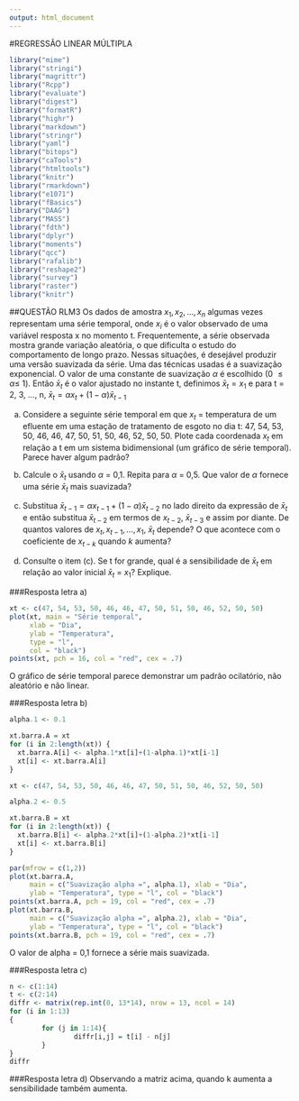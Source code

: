 ```yaml
---
output: html_document
---
```

#REGRESSÃO LINEAR MÚLTIPLA
```r
library("mime")
library("stringi")
library("magrittr") 
library("Rcpp")
library("evaluate")
library("digest")
library("formatR")
library("highr")
library("markdown")
library("stringr")
library("yaml")
library("bitops")
library("caTools")
library("htmltools")
library("knitr")
library("rmarkdown")
library("e1071")
library("fBasics")
library("DAAG")
library("MASS")
library("fdth")
library("dplyr")
library("moments")
library("qcc")
library("rafalib")
library("reshape2")
library("survey")
library("raster")
library("knitr")
```

##QUESTÃO RLM3
Os dados de amostra $x_{1}, x_{2}, ..., x_{n}$ algumas vezes representam uma série temporal, onde $x_{i}$ é o valor observado de uma variável resposta x no momento t. Frequentemente, a série observada mostra grande variação aleatória, o que dificulta o estudo do comportamento de longo prazo. Nessas situações, é desejável produzir uma versão suavizada da série. Uma das técnicas usadas é a suavização exponencial. O valor de uma constante de suavização $\alpha$ é escolhido (0 $\leq \alpha \leq$ 1). Então $\bar{x}_{t}$ é o valor ajustado no instante t, definimos $\bar{x}_{t} = x_{1}$ e para t = 2, 3, ..., n, $\bar{x}_{t} = \alpha x_{t} + (1-\alpha)\bar{x}_{t-1}$

a) Considere a seguinte série temporal em que $x_{t}$ = temperatura de um efluente em uma estação de tratamento de esgoto no dia t: 47, 54, 53, 50, 46, 46, 47, 50, 51, 50, 46, 52, 50, 50. Plote cada coordenada $x_{t}$ em relação a t em um sistema bidimensional (um gráfico de série temporal). Parece haver algum padrão?

b) Calcule o $\bar{x}_{t}$ usando $\alpha$ = 0,1. Repita para $\alpha$ = 0,5. Que valor de $\alpha$ fornece uma série $\bar{x}_{t}$ mais suavizada?

c) Substitua $\bar{x}_{t-1} = \alpha x_{t-1} + (1-\alpha)\bar{x}_{t-2}$ no lado direito da expressão de $\bar{x}_{t}$ e então substitua $\bar{x}_{t-2}$ em termos de $x_{t-2}$, $\bar{x}_{t-3}$ e assim por diante. De quantos valores de $x_{t}, x_{t-1}, ..., x_{1}$, $\bar{x}_{t}$ depende? O que acontece com o coeficiente de $x_{t-k}$ quando *k* aumenta?

d) Consulte o item (c). Se t for grande, qual é a sensibilidade de $\bar{x}_{t}$ em relação ao valor inicial $\bar{x}_{t}$ = $x_{1}$?
Explique.

###Resposta letra a)
```r
xt <- c(47, 54, 53, 50, 46, 46, 47, 50, 51, 50, 46, 52, 50, 50)
plot(xt, main = "Série temporal",
     xlab = "Dia", 
     ylab = "Temperatura",
     type = "l",
     col = "black")
points(xt, pch = 16, col = "red", cex = .7)
```

O gráfico de série temporal parece demonstrar um padrão ocilatório, não aleatório e não linear.

###Resposta letra b)
```r

alpha.1 <- 0.1

xt.barra.A = xt
for (i in 2:length(xt)) {
  xt.barra.A[i] <- alpha.1*xt[i]+(1-alpha.1)*xt[i-1]
  xt[i] <- xt.barra.A[i]
}

xt <- c(47, 54, 53, 50, 46, 46, 47, 50, 51, 50, 46, 52, 50, 50)

alpha.2 <- 0.5

xt.barra.B = xt
for (i in 2:length(xt)) {
  xt.barra.B[i] <- alpha.2*xt[i]+(1-alpha.2)*xt[i-1]
  xt[i] <- xt.barra.B[i]
}

par(mfrow = c(1,2))
plot(xt.barra.A,
     main = c("Suavização alpha =", alpha.1), xlab = "Dia", 
     ylab = "Temperatura", type = "l", col = "black")
points(xt.barra.A, pch = 19, col = "red", cex = .7)
plot(xt.barra.B,
     main = c("Suavização alpha =", alpha.2), xlab = "Dia", 
     ylab = "Temperatura", type = "l", col = "black")
points(xt.barra.B, pch = 19, col = "red", cex = .7)
```

O valor de alpha = 0,1 fornece a série mais suavizada.

###Resposta letra c)
```r
n <- c(1:14)
t <- c(2:14)
diffr <- matrix(rep.int(0, 13*14), nrow = 13, ncol = 14)
for (i in 1:13)
{
        for (j in 1:14){
                diffr[i,j] = t[i] - n[j]
        }
}
diffr
```

###Resposta letra d)
Observando a matriz acima, quando k aumenta a sensibilidade também aumenta.